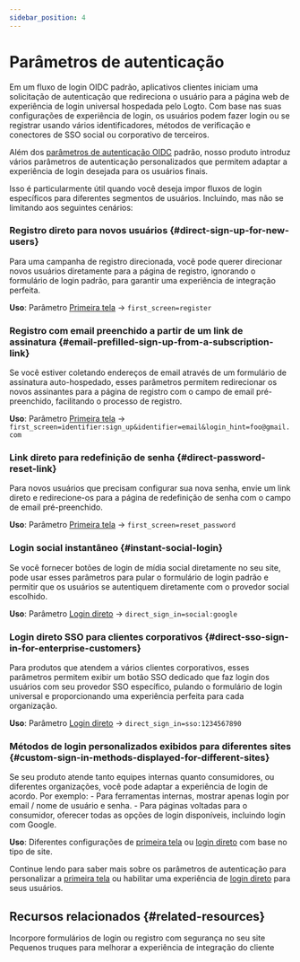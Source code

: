 ```yaml
---
sidebar_position: 4
---
```


# Parâmetros de autenticação

Em um fluxo de login OIDC padrão, aplicativos clientes iniciam uma solicitação de autenticação que redireciona o usuário para a página web de experiência de login universal hospedada pelo Logto. Com base nas suas configurações de experiência de login, os usuários podem fazer login ou se registrar usando vários identificadores, métodos de verificação e conectores de SSO social ou corporativo de terceiros.

Além dos [parâmetros de autenticação OIDC](https://openid.net/specs/openid-connect-core-1_0.html#AuthRequest) padrão, nosso produto introduz vários parâmetros de autenticação personalizados que permitem adaptar a experiência de login desejada para os usuários finais.

Isso é particularmente útil quando você deseja impor fluxos de login específicos para diferentes segmentos de usuários. Incluindo, mas não se limitando aos seguintes cenários:

### Registro direto para novos usuários \{#direct-sign-up-for-new-users}

Para uma campanha de registro direcionada, você pode querer direcionar novos usuários diretamente para a página de registro, ignorando o formulário de login padrão, para garantir uma experiência de integração perfeita.

**Uso**: Parâmetro [Primeira tela](/end-user-flows/authentication-parameters/first-screen) → `first_screen=register`

### Registro com email preenchido a partir de um link de assinatura \{#email-prefilled-sign-up-from-a-subscription-link}

Se você estiver coletando endereços de email através de um formulário de assinatura auto-hospedado, esses parâmetros permitem redirecionar os novos assinantes para a página de registro com o campo de email pré-preenchido, facilitando o processo de registro.

**Uso**: Parâmetro [Primeira tela](/end-user-flows/authentication-parameters/first-screen) → `first_screen=identifier:sign_up&identifier=email&login_hint=foo@gmail.com`

### Link direto para redefinição de senha \{#direct-password-reset-link}

Para novos usuários que precisam configurar sua nova senha, envie um link direto e redirecione-os para a página de redefinição de senha com o campo de email pré-preenchido.

**Uso**: Parâmetro [Primeira tela](/end-user-flows/authentication-parameters/first-screen) → `first_screen=reset_password`

### Login social instantâneo \{#instant-social-login}

Se você fornecer botões de login de mídia social diretamente no seu site, pode usar esses parâmetros para pular o formulário de login padrão e permitir que os usuários se autentiquem diretamente com o provedor social escolhido.

**Uso**: Parâmetro [Login direto](/end-user-flows/authentication-parameters/direct-sign-in#social-sign-in) → `direct_sign_in=social:google`

### Login direto SSO para clientes corporativos \{#direct-sso-sign-in-for-enterprise-customers}

Para produtos que atendem a vários clientes corporativos, esses parâmetros permitem exibir um botão SSO dedicado que faz login dos usuários com seu provedor SSO específico, pulando o formulário de login universal e proporcionando uma experiência perfeita para cada organização.

**Uso**: Parâmetro [Login direto](/end-user-flows/authentication-parameters/direct-sign-in#enterprise-sso) → `direct_sign_in=sso:1234567890`

### Métodos de login personalizados exibidos para diferentes sites \{#custom-sign-in-methods-displayed-for-different-sites}

Se seu produto atende tanto equipes internas quanto consumidores, ou diferentes organizações, você pode adaptar a experiência de login de acordo. Por exemplo: - Para ferramentas internas, mostrar apenas login por email / nome de usuário e senha. - Para páginas voltadas para o consumidor, oferecer todas as opções de login disponíveis, incluindo login com Google.

**Uso**: Diferentes configurações de [primeira tela](/end-user-flows/authentication-parameters/first-screen) ou [login direto](/end-user-flows/authentication-parameters/direct-sign-in) com base no tipo de site.

Continue lendo para saber mais sobre os parâmetros de autenticação para personalizar a [primeira tela](/end-user-flows/authentication-parameters/first-screen) ou habilitar uma experiência de [login direto](/end-user-flows/authentication-parameters/direct-sign-in) para seus usuários.

## Recursos relacionados \{#related-resources}

<Url href="https://blog.logto.io/embed-login-or-registration-forms-securely-on-your-site">
  Incorpore formulários de login ou registro com segurança no seu site
</Url>

<Url href="https://blog.logto.io/authentication-parameters">
  Pequenos truques para melhorar a experiência de integração do cliente
</Url>